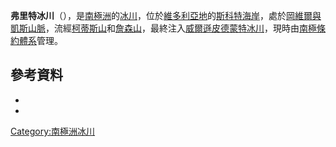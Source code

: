 {{coord|77|8|S|162|34|E|source:GNIS|display=title}}

'''弗里特冰川'''（{{lang-en|Fritter Glacier}}），是[[南極洲|南極洲]]的[[冰川|冰川]]，位於[[維多利亞地|維多利亞地]]的[[斯科特海岸|斯科特海岸]]，處於[[岡維爾與凱斯山脈|岡維爾與凱斯山脈]]，流經[[柯蒂斯山|柯蒂斯山]]和[[詹森山|詹森山]]，最終注入[[威爾遜皮德蒙特冰川|威爾遜皮德蒙特冰川]]，現時由[[南極條約體系|南極條約體系]]管理。

==參考資料==
*{{cite gnis | type = antarid | id = 17693| name = Fritter Glacier | accessdate = 2012-04-10}}
*{{usgs-gazetteer|id=17693}}

{{DEFAULTSORT:Fritter Glacier}}
[[Category:南極洲冰川|Category:南極洲冰川]]


{{ScottCoast-geo-stub}}